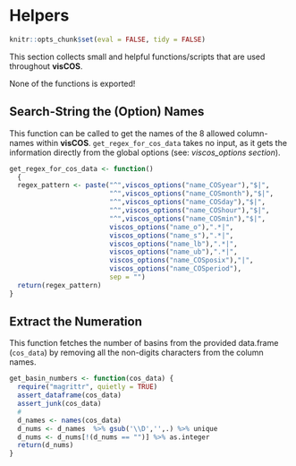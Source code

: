 # Helpers

```r
knitr::opts_chunk$set(eval = FALSE, tidy = FALSE)
```

This section collects small and helpful functions/scripts that are used
throughout **visCOS**.

None of the functions is exported!

## Search-String the (Option) Names
This function can be called to get the names of the 8 allowed column-names
within **visCOS**. `get_regex_for_cos_data` takes no input, as it gets the
information directly from the global options (see: *viscos_options section*).
```r
get_regex_for_cos_data <- function() 
  {
  regex_pattern <- paste("^",viscos_options("name_COSyear"),"$|",
                         "^",viscos_options("name_COSmonth"),"$|",
                         "^",viscos_options("name_COSday"),"$|",
                         "^",viscos_options("name_COShour"),"$|",
                         "^",viscos_options("name_COSmin"),"$|",
                         viscos_options("name_o"),".*|",
                         viscos_options("name_s"),".*|",
                         viscos_options("name_lb"),".*|",
                         viscos_options("name_ub"),".*|",
                         viscos_options("name_COSposix"),"|",
                         viscos_options("name_COSperiod"),
                         sep = "")
  return(regex_pattern)
}
```


## Extract the Numeration
This function fetches the number of basins from the provided data.frame
(`cos_data`) by removing all the non-digits characters from the column names.
```r
get_basin_numbers <- function(cos_data) {
  require("magrittr", quietly = TRUE)
  assert_dataframe(cos_data)
  assert_junk(cos_data)
  #
  d_names <- names(cos_data)
  d_nums <- d_names  %>% gsub('\\D','',.) %>% unique
  d_nums <- d_nums[!(d_nums == "")] %>% as.integer
  return(d_nums)
}
```

